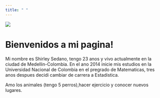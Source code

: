 ```yaml
---
title: " "
---
```


![](https://user-images.githubusercontent.com/36393037/36625049-1f2e6848-18e6-11e8-98a6-2b6d8905fb0e.jpg)


# Bienvenidos a mi pagina!

Mi nombre es Shirley Sedano, tengo 23 anos y vivo actualmente en la ciudad de Medellin-Colombia. En el ano 2014 inicie mis estudios en la Universidad Nacional de Colombia en el pregrado de Matematicas, tres anos despues decidi cambiar de carrera a Estadistica.


Amo los animales (tengo 5 perros),hacer ejercicio y conocer nuevos lugares.



